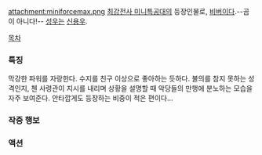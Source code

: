 attachment:miniforcemax.png
[[최강전사 미니특공대]]의 등장인물로, [[비버]]이다.--곰이 아니다!--
[[성우]]는 [[신용우]].

[[목차]]

=== 특징 ===

막강한 파워를 자랑한다.
수지를 친구 이상으로 좋아하는 듯하다.
불의를 참지 못하는 성격인지, 첸 사령관이 지시를 내리며 상황을 설명할 때 악당들의 만행에 분노하는 모습을 자주 보여준다.
안타깝게도 등장하는 비중이 적은 편이다...

=== 작중 행보 ===
=== 액션 ===
